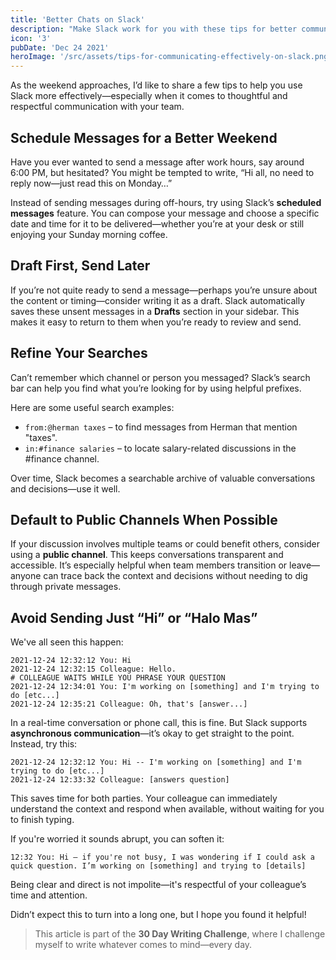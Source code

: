 ```yaml
---
title: 'Better Chats on Slack'
description: "Make Slack work for you with these tips for better communication: schedule messages, refine searches, and keep your conversations clear and efficient—even when it's the weekend!"
icon: '3'
pubDate: 'Dec 24 2021'
heroImage: '/src/assets/tips-for-communicating-effectively-on-slack.png'
---
```


As the weekend approaches, I’d like to share a few tips to help you use Slack more effectively—especially when it comes to thoughtful and respectful communication with your team.

## Schedule Messages for a Better Weekend

Have you ever wanted to send a message after work hours, say around 6:00 PM, but hesitated? You might be tempted to write, “Hi all, no need to reply now—just read this on Monday…”

Instead of sending messages during off-hours, try using Slack’s **scheduled messages** feature. You can compose your message and choose a specific date and time for it to be delivered—whether you’re at your desk or still enjoying your Sunday morning coffee.

## Draft First, Send Later

If you’re not quite ready to send a message—perhaps you’re unsure about the content or timing—consider writing it as a draft. Slack automatically saves these unsent messages in a **Drafts** section in your sidebar. This makes it easy to return to them when you’re ready to review and send.

## Refine Your Searches

Can’t remember which channel or person you messaged? Slack’s search bar can help you find what you’re looking for by using helpful prefixes.

Here are some useful search examples:

- `from:@herman taxes` – to find messages from Herman that mention "taxes".
- `in:#finance salaries` – to locate salary-related discussions in the #finance channel.

Over time, Slack becomes a searchable archive of valuable conversations and decisions—use it well.

## Default to Public Channels When Possible

If your discussion involves multiple teams or could benefit others, consider using a **public channel**. This keeps conversations transparent and accessible. It’s especially helpful when team members transition or leave—anyone can trace back the context and decisions without needing to dig through private messages.

## Avoid Sending Just “Hi” or “Halo Mas”

We've all seen this happen:

```
2021-12-24 12:32:12 You: Hi
2021-12-24 12:32:15 Colleague: Hello.
# COLLEAGUE WAITS WHILE YOU PHRASE YOUR QUESTION
2021-12-24 12:34:01 You: I'm working on [something] and I'm trying to do [etc...]
2021-12-24 12:35:21 Colleague: Oh, that's [answer...]
```
In a real-time conversation or phone call, this is fine. But Slack supports **asynchronous communication**—it’s okay to get straight to the point. Instead, try this:

```
2021-12-24 12:32:12 You: Hi -- I'm working on [something] and I'm trying to do [etc...]
2021-12-24 12:33:32 Colleague: [answers question]
```

This saves time for both parties. Your colleague can immediately understand the context and respond when available, without waiting for you to finish typing.

If you're worried it sounds abrupt, you can soften it:

```
12:32 You: Hi — if you're not busy, I was wondering if I could ask a quick question. I’m working on [something] and trying to [details]
```

Being clear and direct is not impolite—it's respectful of your colleague’s time and attention.

Didn’t expect this to turn into a long one, but I hope you found it helpful!

> This article is part of the **30 Day Writing Challenge**, where I challenge myself to write whatever comes to mind—every day.
